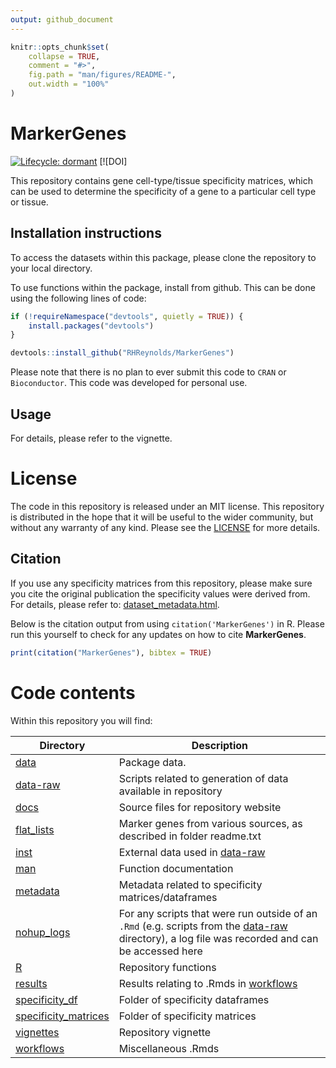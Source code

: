 ```yaml
---
output: github_document
---
```


<!-- README.md is generated from README.Rmd. Please edit that file -->

```r
knitr::opts_chunk$set(
    collapse = TRUE,
    comment = "#>",
    fig.path = "man/figures/README-",
    out.width = "100%"
)
```

# MarkerGenes

<!-- badges: start -->
[![Lifecycle: dormant](https://img.shields.io/badge/lifecycle-dormant-blue.svg)](https://www.tidyverse.org/lifecycle/#dormant)
[![DOI]
<!-- badges: end -->

This repository contains gene cell-type/tissue specificity matrices, which can be used to determine the specificity of a gene to a particular cell type or tissue.

## Installation instructions

To access the datasets within this package, please clone the repository to your local directory.

To use functions within the package, install from github. This can be done using the following lines of code:

```r
if (!requireNamespace("devtools", quietly = TRUE)) {
    install.packages("devtools")
}

devtools::install_github("RHReynolds/MarkerGenes")

```

Please note that there is no plan to ever submit this code to `CRAN` or `Bioconductor`. This code was developed for personal use.

## Usage

For details, please refer to the vignette.

# License

The code in this repository is released under an MIT license. This repository is distributed in the hope that it will be useful to the wider community, but without any warranty of any kind. Please see the [LICENSE](https://github.com/RHReynolds/MarkerGenes/tree/master/LICENSE.md) for more details.

## Citation

If you use any specificity matrices from this repository, please make sure you cite the original publication the specificity values were derived from. For details, please refer to: [dataset_metadata.html](#TODO). 

Below is the citation output from using `citation('MarkerGenes')` in R. Please run this yourself to check for any updates on how to cite __MarkerGenes__.

```r
print(citation("MarkerGenes"), bibtex = TRUE)
```

# Code contents

Within this repository you will find:

| Directory | Description |
| --------- | --------------------------------------------------------------------------- |
| [data](https://github.com/RHReynolds/MarkerGenes/tree/master/data) | Package data. |
| [data-raw](https://github.com/RHReynolds/MarkerGenes/tree/master/data-raw) | Scripts related to generation of data available in repository |
| [docs](https://github.com/RHReynolds/MarkerGenes/tree/master/docs) | Source files for repository website |
| [flat_lists](https://github.com/RHReynolds/MarkerGenes/tree/master/flat_lists) | Marker genes from various sources, as described in folder readme.txt |
| [inst](https://github.com/RHReynolds/MarkerGenes/tree/master/inst) | External data used in [data-raw](https://github.com/RHReynolds/MarkerGenes/tree/master/data-raw) |
| [man](https://github.com/RHReynolds/MarkerGenes/tree/master/man) | Function documentation |
| [metadata](https://github.com/RHReynolds/MarkerGenes/tree/master/metadata) | Metadata related to specificity matrices/dataframes |
| [nohup_logs](https://github.com/RHReynolds/MarkerGenes/tree/master/nohup_logs) | For any scripts that were run outside of an `.Rmd` (e.g. scripts from the [data-raw](https://github.com/RHReynolds/MarkerGenes/tree/master/data-raw) directory), a log file was recorded and can be accessed here |
| [R](https://github.com/RHReynolds/MarkerGenes/tree/master/R)| Repository functions |
| [results](https://github.com/RHReynolds/MarkerGenes/tree/master/results) | Results relating to .Rmds in [workflows](https://github.com/RHReynolds/MarkerGenes/tree/master/workflows) |
| [specificity_df](https://github.com/RHReynolds/MarkerGenes/tree/master/specificity_df) | Folder of specificity dataframes |
| [specificity_matrices](https://github.com/RHReynolds/MarkerGenes/tree/master/specificity_matrices) | Folder of specificity matrices |
| [vignettes](https://github.com/RHReynolds/MarkerGenes/tree/master/vignettes) | Repository vignette |
| [workflows](https://github.com/RHReynolds/MarkerGenes/tree/master/workflows) | Miscellaneous .Rmds |
